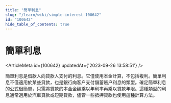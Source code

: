 ```yaml
---
title: "簡單利息"
slug: "/learn/wiki/simple-interest-100642"
id: "100642"
hide_table_of_contents: true
---
```



# 簡單利息

<ArticleMeta id={100642} updatedAt={'2023-09-26 13:58:51'} />
<div className='border-solid border-b border-t-0 my-4 border-[var(--ifm-color-gray-300)]' />

簡單利息是借款人向貸款人支付的利息。它僅使用本金計算，不包括複利。簡單利息不僅適用於某些貸款，也是銀行向客户支付儲蓄賬户利息的類型。確定簡單利息的公式很簡單，只需將貸款的本金金額乘以年利率再乘以貸款年限。這種類型的利息通常適用於汽車貸款或短期貸款，儘管一些抵押貸款也使用這種計算方法。
